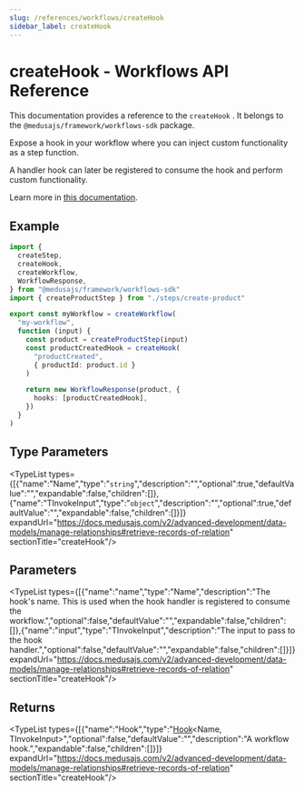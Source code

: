 ```yaml
---
slug: /references/workflows/createHook
sidebar_label: createHook
---
```



# createHook - Workflows API Reference

This documentation provides a reference to the `createHook` . It belongs to the `@medusajs/framework/workflows-sdk` package.

Expose a hook in your workflow where you can inject custom functionality as a step function.

A handler hook can later be registered to consume the hook and perform custom functionality.

Learn more in [this documentation](https://docs.medusajs.com/v2/advanced-development/workflows/add-workflow-hook).

## Example

```ts
import {
  createStep,
  createHook,
  createWorkflow,
  WorkflowResponse,
} from "@medusajs/framework/workflows-sdk"
import { createProductStep } from "./steps/create-product"

export const myWorkflow = createWorkflow(
  "my-workflow",
  function (input) {
    const product = createProductStep(input)
    const productCreatedHook = createHook(
      "productCreated",
      { productId: product.id }
    )

    return new WorkflowResponse(product, {
      hooks: [productCreatedHook],
    })
  }
)
```

## Type Parameters

<TypeList types={[{"name":"Name","type":"`string`","description":"","optional":true,"defaultValue":"","expandable":false,"children":[]},{"name":"TInvokeInput","type":"`object`","description":"","optional":true,"defaultValue":"","expandable":false,"children":[]}]} expandUrl="https://docs.medusajs.com/v2/advanced-development/data-models/manage-relationships#retrieve-records-of-relation" sectionTitle="createHook"/>

## Parameters

<TypeList types={[{"name":"name","type":"Name","description":"The hook's name. This is used when the hook handler is registered to consume the workflow.","optional":false,"defaultValue":"","expandable":false,"children":[]},{"name":"input","type":"TInvokeInput","description":"The input to pass to the hook handler.","optional":false,"defaultValue":"","expandable":false,"children":[]}]} expandUrl="https://docs.medusajs.com/v2/advanced-development/data-models/manage-relationships#retrieve-records-of-relation" sectionTitle="createHook"/>

## Returns

<TypeList types={[{"name":"Hook","type":"[Hook](../../types/workflows.Hook/page.mdx)&#60;Name, TInvokeInput&#62;","optional":false,"defaultValue":"","description":"A workflow hook.","expandable":false,"children":[]}]} expandUrl="https://docs.medusajs.com/v2/advanced-development/data-models/manage-relationships#retrieve-records-of-relation" sectionTitle="createHook"/>
